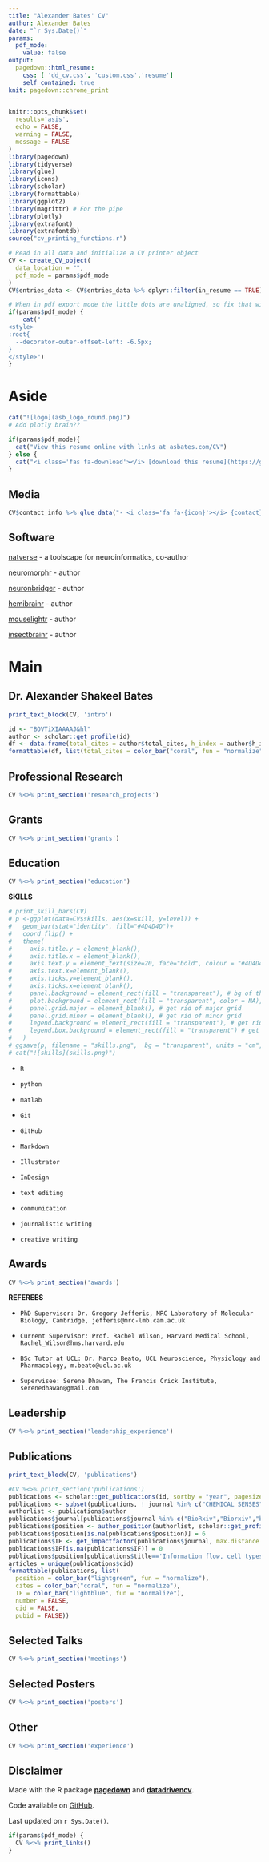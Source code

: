 ```yaml
---
title: "Alexander Bates' CV"
author: Alexander Bates
date: "`r Sys.Date()`"
params:
  pdf_mode:
    value: false
output:
  pagedown::html_resume:
    css: [ 'dd_cv.css', 'custom.css','resume']
    self_contained: true
knit: pagedown::chrome_print      
---
```

```r
knitr::opts_chunk$set(
  results='asis',
  echo = FALSE,
  warning = FALSE,
  message = FALSE
)
library(pagedown)
library(tidyverse)
library(glue)
library(icons)
library(scholar)
library(formattable)
library(ggplot2)
library(magrittr) # For the pipe
library(plotly)
library(extrafont)
library(extrafontdb)
source("cv_printing_functions.r")
```

<!-- inicio academic icons -->
<link rel="stylesheet" href="https://cdn.jsdelivr.net/gh/jpswalsh/academicons@1/css/academicons.min.css">
<!-- final academic icons -->

 
<!-- inicio font awesome -->
<script src="https://kit.fontawesome.com/1f72d6921a.js" crossorigin="anonymous"></script>
<!-- final font awesome -->

```r
# Read in all data and initialize a CV printer object
CV <- create_CV_object(
  data_location = "",  
  pdf_mode = params$pdf_mode
)
CV$entries_data <- CV$entries_data %>% dplyr::filter(in_resume == TRUE)
```


```r
# When in pdf export mode the little dots are unaligned, so fix that with some conditional CSS.
if(params$pdf_mode) {
    cat("
<style>
:root{
  --decorator-outer-offset-left: -6.5px;
}
</style>")
}
```

Aside
================================================================================

```r
cat("![logo](asb_logo_round.png)")
# Add plotly brain??
```

```r
if(params$pdf_mode){
  cat("View this resume online with links at asbates.com/CV")
} else {
  cat("<i class='fas fa-download'></i> [download this resume](https://github.com/alexanderbates/asbates/raw/main/resume/index.pdf)")
}
```

Media {#Media}
--------------------------------------------------------------------------------

```r
CV$contact_info %>% glue_data("- <i class='fa fa-{icon}'></i> {contact}")
```

Software {#software}
--------------------------------------------------------------------------------

<i class="fas fa-box-open"></i> [natverse](https://natverse.org/) - a toolscape for neuroinformatics, co-author

<i class="fas fa-box-open"></i> [neuromorphr](https://natverse.github.io/neuromorphr/) - author

<i class="fas fa-box-open"></i> [neuronbridger](https://natverse.github.io/neuronbridger/) - author

<i class="fas fa-box-open"></i> [hemibrainr](https://natverse.github.io/hemibrainr/) - author

<i class="fas fa-box-open"></i> [mouselightr](https://natverse.github.io/mouselightr/) - author

<i class="fas fa-box-open"></i> [insectbrainr](https://natverse.github.io/insectbrainr/) - author

Main
================================================================================

Dr. Alexander Shakeel Bates {#title}
--------------------------------------------------------------------------------

```r
print_text_block(CV, 'intro')
```

```r
id <- "BOVTiXIAAAAJ&hl"
author <- scholar::get_profile(id)
df <- data.frame(total_cites = author$total_cites, h_index = author$h_index, i10_index = author$i10_index)
formattable(df, list(total_cites = color_bar("coral", fun = "normalize"), h_index = color_bar("lightgreen", fun = "proportion"), i10_index = color_bar("lightblue", fun = "proportion")))
```

Professional Research {data-icon=microscope}
--------------------------------------------------------------------------------

```r
CV %<>% print_section('research_projects')
```


Grants {data-icon=connectdevelop}
--------------------------------------------------------------------------------

```r
CV %<>% print_section('grants')
```

Education {data-icon=graduation-cap data-concise=true}
--------------------------------------------------------------------------------

```r
CV %<>% print_section('education')
```


::: aside

**SKILLS**

```r
# print_skill_bars(CV)
# p <-ggplot(data=CV$skills, aes(x=skill, y=level)) +
#   geom_bar(stat="identity", fill="#4D4D4D")+
#   coord_flip() + 
#   theme(
#     axis.title.y = element_blank(),
#     axis.title.x = element_blank(),
#     axis.text.y = element_text(size=20, face="bold", colour = "#4D4D4D", family = "sans"),
#     axis.text.x=element_blank(),
#     axis.ticks.y=element_blank(),
#     axis.ticks.x=element_blank(),
#     panel.background = element_rect(fill = "transparent"), # bg of the panel
#     plot.background = element_rect(fill = "transparent", color = NA), # bg of the plot
#     panel.grid.major = element_blank(), # get rid of major grid
#     panel.grid.minor = element_blank(), # get rid of minor grid
#     legend.background = element_rect(fill = "transparent"), # get rid of legend bg
#     legend.box.background = element_rect(fill = "transparent") # get rid of legend panel bg
#   )
# ggsave(p, filename = "skills.png",  bg = "transparent", units = "cm", height = 25, width = 15)
# cat("![skills](skills.png)")
```

- <i class="fab fa-r-project"></i> `R`

- <i class="fab fa-python"></i> `python`

- <i class="fab fa-function"></i> `matlab`

- <i class="fas fa-code-branch"></i> `Git`

- <i class="fab fa-github"></i> `GitHub`

- <i class="fab fa-markdown"></i> `Markdown`

- <i class="fas fa-image"></i> `Illustrator`

- <i class="fas fa-file"></i> `InDesign`

- <i class="fas fa-user-edit"></i> `text editing`

- <i class="fas fa-chalkboard-teacher"></i> `communication`

- <i class="fas fa-pen-fancy"></i> `journalistic writing`

- <i class="fas fa-pen"></i> `creative writing`

:::

Awards {data-icon=award}
--------------------------------------------------------------------------------

```r
CV %<>% print_section('awards')
```

::: aside

**REFEREES** 

- <i class="fas fa-robot"></i> `PhD Supervisor: Dr. Gregory Jefferis, MRC Laboratory of Molecular Biology, Cambridge, jefferis@mrc-lmb.cam.ac.uk`

- <i class="fas fa-user-secret"></i> `Current Supervisor: Prof. Rachel Wilson, Harvard Medical School, Rachel_Wilson@hms.harvard.edu`

- <i class="fas fa-user-graduate"></i> `BSc Tutor at UCL: Dr. Marco Beato, UCL Neuroscience, Physiology and Pharmacology, m.beato@ucl.ac.uk`

- <i class="fas fa-user-astronaut"></i> `Supervisee: Serene Dhawan, The Francis Crick Institute, serenedhawan@gmail.com`

:::

Leadership {data-icon=flag}
--------------------------------------------------------------------------------

```r
CV %<>% print_section('leadership_experience')
```

Publications {data-icon=book}
--------------------------------------------------------------------------------

::: aside

```r
print_text_block(CV, 'publications')
```

:::

```r
#CV %<>% print_section('publications')
publications <- scholar::get_publications(id, sortby = "year", pagesize = 100, flush = TRUE)
publications <- subset(publications, ! journal %in% c("CHEMICAL SENSES","University of Cambridge",""))
authorlist <- publications$author
publications$journal[publications$journal %in% c("BioRxiv","Biorxiv","biorxiv")] <- "bioRxiv"
publications$position <- author_position(authorlist, scholar::get_profile(id)$name)$Position
publications$position[is.na(publications$position)] = 6
publications$IF <- get_impactfactor(publications$journal, max.distance = 0.05)$ImpactFactor
publications$IF[is.na(publications$IF)] = 0
publications$position[publications$title=='Information flow, cell types and stereotypy in a full olfactory connectome'] = 1
articles = unique(publications$cid)
formattable(publications, list(
  position = color_bar("lightgreen", fun = "normalize"),
  cites = color_bar("coral", fun = "normalize"),
  IF = color_bar("lightblue", fun = "normalize"),
  number = FALSE,
  cid = FALSE,
  pubid = FALSE))
```

Selected Talks {data-icon=chalkboard-teacher}
--------------------------------------------------------------------------------

```r
CV %<>% print_section('meetings')
```

Selected Posters {data-icon=chart-area}
--------------------------------------------------------------------------------

```r
CV %<>% print_section('posters')
```

Other {data-icon=share-alt}
--------------------------------------------------------------------------------

```r
CV %<>% print_section('experience')
```

::: aside

Disclaimer {#disclaimer}
--------------------------------------------------------------------------------

Made with the R package [**pagedown**](https://github.com/rstudio/pagedown) and [**datadrivencv**](http://nickstrayer.me/datadrivencv/index.html).

Code available on <i class="fa fa-github"></i> [GitHub](https://github.com/alexanderbates/asbates). 

Last updated on `r Sys.Date()`. 

:::

```r
if(params$pdf_mode) {
  CV %<>% print_links()
}
```

